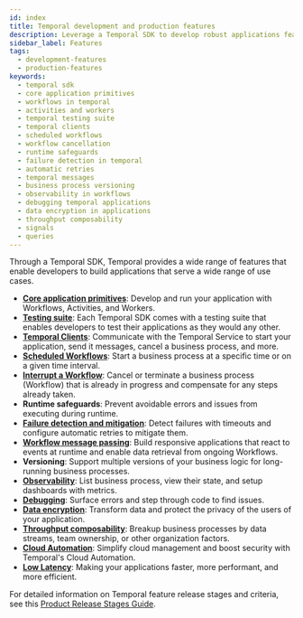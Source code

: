 ```yaml
---
id: index
title: Temporal development and production features
description: Leverage a Temporal SDK to develop robust applications featuring Workflows, Activities, Workers, testing suites, Temporal Clients, Scheduled Workflows, and advanced observability tools.
sidebar_label: Features
tags:
  - development-features
  - production-features
keywords:
  - temporal sdk
  - core application primitives
  - workflows in temporal
  - activities and workers
  - temporal testing suite
  - temporal clients
  - scheduled workflows
  - workflow cancellation
  - runtime safeguards
  - failure detection in temporal
  - automatic retries
  - temporal messages
  - business process versioning
  - observability in workflows
  - debugging temporal applications
  - data encryption in applications
  - throughput composability
  - signals
  - queries
---
```


Through a Temporal SDK, Temporal provides a wide range of features that enable developers to build applications that serve a wide range of use cases.

- **[Core application primitives](/evaluate/development-production-features/core-application)**: Develop and run your application with Workflows, Activities, and Workers.
- **[Testing suite](/evaluate/development-production-features/testing-suite)**: Each Temporal SDK comes with a testing suite that enables developers to test their applications as they would any other.
- **[Temporal Clients](/evaluate/development-production-features/temporal-client)**: Communicate with the Temporal Service to start your application, send it messages, cancel a business process, and more.
- **[Scheduled Workflows](/evaluate/development-production-features/schedules)**: Start a business process at a specific time or on a given time interval.
- **[Interrupt a Workflow](/evaluate/development-production-features/interrupt-workflow)**: Cancel or terminate a business process (Workflow) that is already in progress and compensate for any steps already taken.
- **Runtime safeguards**: Prevent avoidable errors and issues from executing during runtime.
- **[Failure detection and mitigation](/evaluate/development-production-features/failure-detection)**: Detect failures with timeouts and configure automatic retries to mitigate them.
- **[Workflow message passing](/evaluate/development-production-features/workflow-message-passing)**: Build responsive applications that react to events at runtime and enable data retrieval from ongoing Workflows.
- **Versioning**: Support multiple versions of your business logic for long-running business processes.
- **[Observability](/evaluate/development-production-features/observability)**: List business process, view their state, and setup dashboards with metrics.
- **[Debugging](/evaluate/development-production-features/debugging)**: Surface errors and step through code to find issues.
- **[Data encryption](/evaluate/development-production-features/data-encryption)**: Transform data and protect the privacy of the users of your application.
- **[Throughput composability](/evaluate/development-production-features/throughput-composability)**: Breakup business processes by data streams, team ownership, or other organization factors.
- **[Cloud Automation](/evaluate/development-production-features/cloud-automation)**: Simplify cloud management and boost security with Temporal's Cloud Automation.
- **[Low Latency](/evaluate/development-production-features/low-latency)**: Making your applications faster, more performant, and more efficient.

For detailed information on Temporal feature release stages and criteria, see this [Product Release Stages Guide](/evaluate/development-production-features/release-stages).
